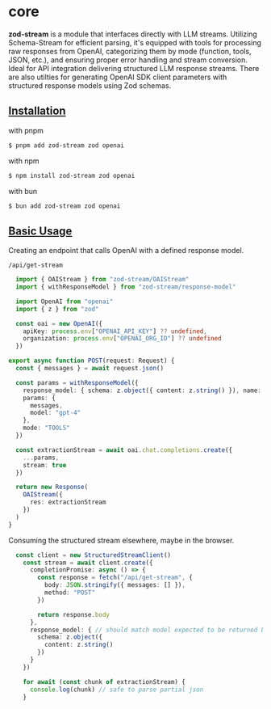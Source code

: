 # core
**zod-stream** is a module that interfaces directly with LLM streams. Utilizing Schema-Stream for efficient parsing, it's equipped with tools for processing raw responses from OpenAI, categorizing them by mode (function, tools, JSON, etc.), and ensuring proper error handling and stream conversion. Ideal for API integration delivering structured LLM response streams. There are also utilties for generating OpenAI SDK client parameters with structured response models using Zod schemas.

## [Installation](#install) <span id="install"/>

with pnpm
```bash
$ pnpm add zod-stream zod openai
```
with npm
```bash
$ npm install zod-stream zod openai
```
with bun
```bash
$ bun add zod-stream zod openai
```


## [Basic Usage](#usage)  <span id="usage"/>
<Shell />

Creating an endpoint that calls OpenAI with a defined response model.

`/api/get-stream`
```typescript
  import { OAIStream } from "zod-stream/OAIStream"
  import { withResponseModel } from "zod-stream/response-model"

  import OpenAI from "openai"
  import { z } from "zod"

  const oai = new OpenAI({
    apiKey: process.env["OPENAI_API_KEY"] ?? undefined,
    organization: process.env["OPENAI_ORG_ID"] ?? undefined
  })

export async function POST(request: Request) {
  const { messages } = await request.json()

  const params = withResponseModel({
    response_model: { schema: z.object({ content: z.string() }), name: "Content response" },
    params: {
      messages,
      model: "gpt-4"
    },
    mode: "TOOLS"
  })

  const extractionStream = await oai.chat.completions.create({
    ...params,
    stream: true
  })

  return new Response(
    OAIStream({
      res: extractionStream
    })
  )
}
```


Consuming the structured stream elsewhere, maybe in the browser.

```typescript
  const client = new StructuredStreamClient()
    const stream = await client.create({
      completionPromise: async () => {
        const response = fetch("/api/get-stream", {
          body: JSON.stringify({ messages: [] }),
          method: "POST"
        })

        return response.body
      },
      response_model: { // should match model expected to be returned by the completion.
        schema: z.object({
          content: z.string()
        })
      }
    })

    for await (const chunk of extractionStream) {
      console.log(chunk) // safe to parse partial json
    }
  ```